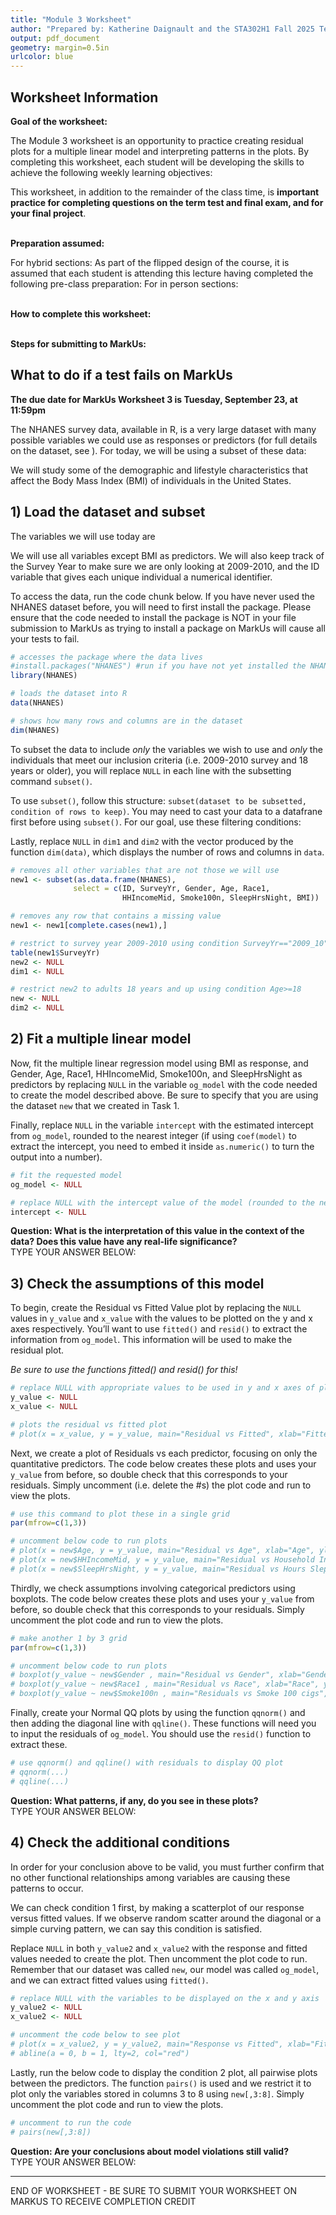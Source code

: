 ```yaml
---
title: "Module 3 Worksheet"
author: "Prepared by: Katherine Daignault and the STA302H1 Fall 2025 Teaching Team"
output: pdf_document
geometry: margin=0.5in
urlcolor: blue
---
```

## Worksheet Information
**Goal of the worksheet:**  
  
The Module 3 worksheet is an opportunity to practice creating residual plots for a multiple linear model and interpreting patterns in the plots. By completing this worksheet, each student will be developing the skills to achieve the following weekly learning objectives:
\begin{itemize}
  \item Recognize distinct patterns in appropriate residual plots to correctly conclude which assumption is violated.
  \item Detect situations in the data or population that increase the chance of violated assumptions.
  \item Create appropriate residual plots to evaluate model assumptions for a given dataset using software.
  \item Report the results and implications of a residual plot analysis.
\end{itemize}
This worksheet, in addition to the remainder of the class time, is **important practice for completing questions on the term test and final exam, and for your final project**.
  
\
**Preparation assumed:**  
  
For hybrid sections: As part of the flipped design of the course, it is assumed that each student is attending this lecture having completed the following pre-class preparation:
\begin{itemize}
  \item Watched the Module 3 Videos, attempted the Pre-Class Quiz, and accessed the code provided in the Guided Practice
\end{itemize}


For in person sections: 
\begin{itemize}
\item Please complete this worksheet after attending your in-person lectures for each week. If you did not attend class, please review the annotated slides posted on Quercus which will be posted on each week's Quercus Page.
\item Additional R/Coding resources are linked \href{https://q.utoronto.ca/courses/404559/pages/general-resources}{here}.
\end{itemize}

\
**How to complete this worksheet:**  
  
\begin{itemize}
  \item Students may work in groups of 2-3 if desired. However {\bf each student} must submit their worksheet to MarkUs to receive their completion credit. It is recommended that each student work on their {\bf own copy} of the assignment.
  \item All the code and course knowledge needed to complete this worksheet has been provided in the pre-class materials. It may help to have these open while working on this document.
  \item Follow the instructions provided in each question to complete the code.
  \item DO NOT change the names of the variables that store your final answers.
  \item When in doubt about a question in the worksheet or your code, ask a TA or the instructor during office hours or on the discussion board.
\end{itemize}
  
\
**Steps for submitting to MarkUs:**  

\begin{enumerate}
  \item Go to \href{https://markus.teach.cs.toronto.edu/markus}{MarkUs} and log in using your UofT credentials.
  \item Select Worksheet 2 from the assignment list.
  \item Under Submissions, upload your Rmd file and select the file name from the list.
  \item Go to Automated Testing and select Run Tests to check your worksheet answers.
  \item You can submit as many times as you want, but only your latest submission before the deadline will be counted. 
    \item It is recommended you submit your file to \href{https://markus.teach.cs.toronto.edu/markus}{MarkUs} after you complete each activity to check your answers before moving on. You can submit multiple times to check your work, as your autograding tokens regenerate over time. 
\end{enumerate}


## What to do if a test fails on MarkUs

\begin{enumerate}
  \item Don't panic. Your work won't really be graded until the deadline, so start early to make sure you have lots of time to resolve issues before the deadline.
  \item Read the message to get hints about what the problem is. For example "variable X not present" means that you may have a typo in your variable name.
  \item Double check the instructions for each question to ensure you are entering an answer in the correct format.
  \item Search on the discussion board to see if other classmates have encountered a similar error (and if not, consider posting a screenshot of the error message).
  \item Come to TA or instructor office hours with your issue.
\end{enumerate}

**The due date for MarkUs Worksheet 3 is Tuesday, September 23, at 11:59pm** 

\newpage
The NHANES survey data, available in R, is a very large dataset with many possible variables we could use as responses or predictors (for full details on the dataset, see \url{https://cran.r-project.org/web/packages/NHANES/NHANES.pdf}). For today, we will be using a subset of these data:
\begin{itemize}
  \item only the 2009-2010 survey results
  \item results for adults aged 18 years or older.
\end{itemize}
We will study some of the demographic and lifestyle characteristics that affect the Body Mass Index (BMI) of individuals in the United States.

## 1) Load the dataset and subset

The variables we will use today are 
\begin{itemize}
  \item BMI: the body mass index of an individual as the response
  \item Age: age of the individual (rounded to an integer) 
  \item Gender: Male or Female designation for gender (this survey predates when other options for this category were provided)
  \item Race1: a self-identified race with options White, Black, Hispanic, Mexican, Other
  \item HHIncomeMid: The midpoint of a household income bracket
  \item SleepHrsNight: Hours of sleep per night on weekdays, self-reported
  \item Smoke100n: Whether the individual has smoked more than 100 cigarettes in their life
\end{itemize}
We will use all variables except BMI as predictors. We will also keep track of the Survey Year to make sure we are only looking at 2009-2010, and the ID variable that gives each unique individual a numerical identifier.
  
To access the data, run the code chunk below. If you have never used the NHANES dataset before, you will need to first install the package. Please ensure that the code needed to install the package is NOT in your file submission to MarkUs as trying to install a package on MarkUs will cause all your tests to fail. 

```r
# accesses the package where the data lives
#install.packages("NHANES") #run if you have not yet installed the NHANES package before #COMMENT OUT THIS LINE BEFORE SUBMISSION. Trying to install a package on MarkUs will make all your tests fail. 
library(NHANES)

# loads the dataset into R
data(NHANES)

# shows how many rows and columns are in the dataset
dim(NHANES)

```

To subset the data to include *only* the variables we wish to use and *only* the individuals that meet our inclusion criteria (i.e. 2009-2010 survey and 18 years or older), you will replace `NULL` in each line with the subsetting command `subset()`.  
  
To use `subset()`, follow this structure: `subset(dataset to be subsetted, condition of rows to keep)`. You may need to cast your data to a datafrane first before using `subset()`. For our goal, use these filtering conditions:
\begin{enumerate}
  \item subset `new2` to include only the value of `SurveyYr` equal to the level 2009-2010
  \item subset `new` to include only individuals with `Age` greater or equal to 18
\end{enumerate}
Lastly, replace `NULL` in `dim1` and `dim2` with the vector produced by the function `dim(data)`, which displays the number of rows and columns in `data`.

```r
# removes all other variables that are not those we will use
new1 <- subset(as.data.frame(NHANES), 
              select = c(ID, SurveyYr, Gender, Age, Race1, 
                         HHIncomeMid, Smoke100n, SleepHrsNight, BMI))

# removes any row that contains a missing value
new1 <- new1[complete.cases(new1),]

# restrict to survey year 2009-2010 using condition SurveyYr=="2009_10"
table(new1$SurveyYr)
new2 <- NULL
dim1 <- NULL

# restrict new2 to adults 18 years and up using condition Age>=18
new <- NULL
dim2 <- NULL
```


## 2) Fit a multiple linear model

Now, fit the multiple linear regression model using BMI as response, and Gender, Age, Race1, HHIncomeMid, Smoke100n, and SleepHrsNight as predictors by replacing `NULL` in the variable `og_model` with the code needed to create the model described above. Be sure to specify that you are using the dataset `new` that we created in Task 1.  
  
Finally, replace `NULL` in the variable `intercept` with the estimated intercept from `og_model`, rounded to the nearest integer (if using `coef(model)` to extract the intercept, you need to embed it inside `as.numeric()` to turn the output into a number).

```r
# fit the requested model
og_model <- NULL

# replace NULL with the intercept value of the model (rounded to the nearest integer)
intercept <- NULL
```

**Question: What is the interpretation of this value in the context of the data? Does this value have any real-life significance?**  
TYPE YOUR ANSWER BELOW:  


## 3) Check the assumptions of this model

To begin, create the Residual vs Fitted Value plot by replacing the `NULL` values in `y_value` and `x_value` with the values to be plotted on the y and x axes respectively. You'll want to use `fitted()` and `resid()` to extract the information from `og_model`. This information will be used to make the residual plot.  
  
*Be sure to use the functions fitted() and resid() for this!*

```r
# replace NULL with appropriate values to be used in y and x axes of plot respectively.
y_value <- NULL
x_value <- NULL

# plots the residual vs fitted plot
# plot(x = x_value, y = y_value, main="Residual vs Fitted", xlab="Fitted", ylab="Residuals")
```

Next, we create a plot of Residuals vs each predictor, focusing on only the quantitative predictors. The code below creates these plots and uses your `y_value` from before, so double check that this corresponds to your residuals. Simply uncomment (i.e. delete the #s) the plot code and run to view the plots.

```r
# use this command to plot these in a single grid
par(mfrow=c(1,3))

# uncomment below code to run plots
# plot(x = new$Age, y = y_value, main="Residual vs Age", xlab="Age", ylab="Residual")
# plot(x = new$HHIncomeMid, y = y_value, main="Residual vs Household Income", xlab="Household income", ylab="Residual")
# plot(x = new$SleepHrsNight, y = y_value, main="Residual vs Hours Slept", xlab="Hours Slept", ylab="Residual")
```

Thirdly, we check assumptions involving categorical predictors using boxplots. The code below creates these plots and uses your `y_value` from before, so double check that this corresponds to your residuals. Simply uncomment the plot code and run to view the plots.

```r
# make another 1 by 3 grid
par(mfrow=c(1,3))

# uncomment below code to run plots
# boxplot(y_value ~ new$Gender , main="Residual vs Gender", xlab="Gender", ylab="Residuals")
# boxplot(y_value ~ new$Race1 , main="Residual vs Race", xlab="Race", ylab="Residuals")
# boxplot(y_value ~ new$Smoke100n , main="Residuals vs Smoke 100 cigs", xlab=">100 Cigarettes Smoked", ylab="Residuals")
```

Finally, create your Normal QQ plots by using the function `qqnorm()` and then adding the diagonal line with `qqline()`. These functions will need you to input the residuals of `og_model`. You should use the `resid()` function to extract these.

```r
# use qqnorm() and qqline() with residuals to display QQ plot
# qqnorm(...)
# qqline(...)
```

**Question: What patterns, if any, do you see in these plots?**  
TYPE YOUR ANSWER BELOW:  

  

## 4) Check the additional conditions

In order for your conclusion above to be valid, you must further confirm that no other functional relationships among variables are causing these patterns to occur.  
  
We can check condition 1 first, by making a scatterplot of our response versus fitted values. If we observe random scatter around the diagonal or a simple curving pattern, we can say this condition is satisfied.  
  

Replace `NULL` in both `y_value2` and `x_value2` with the response and fitted values needed to create the plot. Then uncomment the plot code to run. Remember that our dataset was called `new`, our model was called `og_model`, and we can extract fitted values using `fitted()`.

```r
# replace NULL with the variables to be displayed on the x and y axis
y_value2 <- NULL
x_value2 <- NULL

# uncomment the code below to see plot
# plot(x = x_value2, y = y_value2, main="Response vs Fitted", xlab="Fitted", ylab="BMI")
# abline(a = 0, b = 1, lty=2, col="red")
```

Lastly, run the below code to display the condition 2 plot, all pairwise plots between the predictors. The function `pairs()` is used and we restrict it to plot only the variables stored in columns 3 to 8 using `new[,3:8]`. Simply uncomment the plot code and run to view the plots.

```r
# uncomment to run the code
# pairs(new[,3:8])
```

**Question: Are your conclusions about model violations still valid?**  
TYPE YOUR ANSWER BELOW:  



-----------------
END OF WORKSHEET - BE SURE TO SUBMIT YOUR WORKSHEET ON MARKUS TO RECEIVE COMPLETION CREDIT